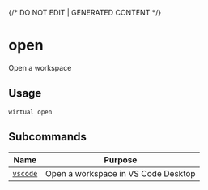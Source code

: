 {/* DO NOT EDIT | GENERATED CONTENT */}

# open

Open a workspace

## Usage

```console
wirtual open
```

## Subcommands

| Name                                    | Purpose                             |
| --------------------------------------- | ----------------------------------- |
| [<code>vscode</code>](./open_vscode.md) | Open a workspace in VS Code Desktop |
